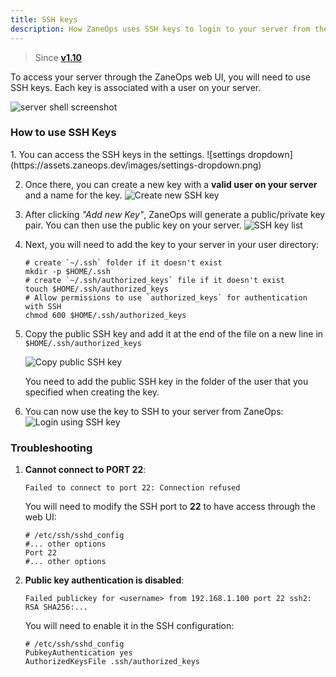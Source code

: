 ```yaml
---
title: SSH keys
description: How ZaneOps uses SSH keys to login to your server from the web UI
---
```



> Since [**v1.10**](/changelog/v110)

To access your server through the ZaneOps web UI, you will need to use SSH keys.
Each key is associated with a user on your server.

![server shell screenshot](https://assets.zaneops.dev/images/server-shell.png)

### How to use SSH Keys

<Steps>
1. You can access the SSH keys in the settings.
    ![settings dropdown](https://assets.zaneops.dev/images/settings-dropdown.png)

2. Once there, you can create a new key with a **valid user on your server** and a name for the key.
    ![Create new SSH key](https://assets.zaneops.dev/images/create-ssh-key.png)

3. After clicking _"Add new Key"_, ZaneOps will generate a public/private key pair.
    You can then use the public key on your server.
    ![SSH key list](https://assets.zaneops.dev/images/ssh-key-list.png)

4. Next, you will need to add the key to your server in your user directory: 
    ```shell
    # create `~/.ssh` folder if it doesn't exist
    mkdir -p $HOME/.ssh 
    # create `~/.ssh/authorized_keys` file if it doesn't exist
    touch $HOME/.ssh/authorized_keys
    # Allow permissions to use `authorized_keys` for authentication with SSH
    chmod 600 $HOME/.ssh/authorized_keys
    ```

5. Copy the public SSH key and add it at the end of the file on a new line in `$HOME/.ssh/authorized_keys` 

    ![Copy public SSH key](https://assets.zaneops.dev/images/copy-public-ssh-key.png)

    <Aside type='caution' title='Warning'>
        You need to add the public SSH key in the folder of the user that you specified when creating the key. 
    </Aside>

6. You can now use the key to SSH to your server from ZaneOps:
    ![Login using SSH key](https://assets.zaneops.dev/images/login-via-ssh-key.png)
  
</Steps>

### Troubleshooting

1. **Cannot connect to PORT 22**: 

    ```shell
    Failed to connect to port 22: Connection refused
    ``` 

    You will need to modify the SSH port to **22** to have access through the web UI:
    ```shell
    # /etc/ssh/sshd_config
    #... other options
    Port 22
    #... other options
    ```

2. **Public key authentication is disabled**:

    ```shell
    Failed publickey for <username> from 192.168.1.100 port 22 ssh2: RSA SHA256:...
    ``` 
    You will need to enable it in the SSH configuration: 
    ```shell
    # /etc/ssh/sshd_config
    PubkeyAuthentication yes
    AuthorizedKeysFile .ssh/authorized_keys
    ```